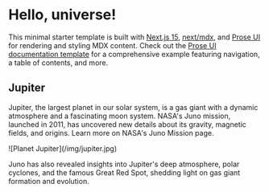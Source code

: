 # Hello, universe!

This minimal starter template is built with [Next.js 15](https://nextjs.org), 
[next/mdx](https://nextjs.org/docs/pages/building-your-application/configuring/mdx), 
and [Prose UI](https://prose-ui.com) for rendering and styling MDX content. 
Check out the [Prose UI documentation template](https://prose-ui-docs-starter.vercel.app) for a comprehensive example featuring navigation, a table of contents, and more.

## Jupiter

Jupiter, the largest planet in our solar system, is a gas giant with a dynamic atmosphere and a fascinating moon system.
NASA's Juno mission, launched in 2011, has uncovered new details about its gravity, magnetic fields, and origins. Learn more on NASA's Juno Mission page.

<Frame
  align="center"
  caption="JUPITER | PJ67 Northern Circumpolar Cyclones. ASA / SwRI / MSSS / Jackie Branc © CC BY"
>
  ![Planet Jupiter](/img/jupiter.jpg)
</Frame>

Juno has also revealed insights into Jupiter's deep atmosphere, polar cyclones, and the famous Great Red Spot, shedding light on gas giant formation and evolution.


